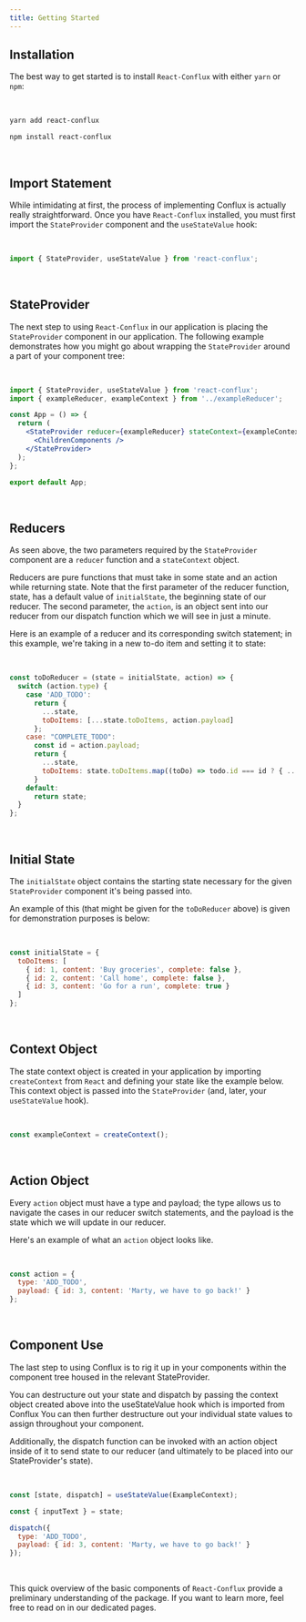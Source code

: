 ```yaml
---
title: Getting Started
---
```


## Installation

The best way to get started is to install `React-Conflux` with either `yarn` or `npm`:

<br />

```bash
yarn add react-conflux
```

```bash
npm install react-conflux
```

<br />

## Import Statement

While intimidating at first, the process of implementing Conflux is actually really straightforward. Once you have `React-Conflux` installed, you must first import the `StateProvider` component and the `useStateValue` hook:

<br />

```jsx
import { StateProvider, useStateValue } from 'react-conflux';
```

<br />

## StateProvider

The next step to using `React-Conflux` in our application is placing the `StateProvider` component in our
application. The following example demonstrates how you might go about wrapping the `StateProvider` around
a part of your component tree:

<br />

```jsx
import { StateProvider, useStateValue } from 'react-conflux';
import { exampleReducer, exampleContext } from '../exampleReducer';

const App = () => {
  return (
    <StateProvider reducer={exampleReducer} stateContext={exampleContext}>
      <ChildrenComponents />
    </StateProvider>
  );
};

export default App;
```

<br />

## Reducers

As seen above, the two parameters required by the `StateProvider` component are a `reducer` function and a `stateContext` object.

Reducers are pure functions that must take in some state and an action while returning state. Note that the first parameter of the reducer function, state, has a default value of `initialState`, the beginning state of our reducer. The second parameter, the `action`, is an object sent into our reducer from our dispatch function which we will see in just a minute.

Here is an example of a reducer and its corresponding switch statement; in this example, we're taking in a new to-do item and setting it to state:

<br />

```jsx
const toDoReducer = (state = initialState, action) => {
  switch (action.type) {
    case 'ADD_TODO':
      return {
        ...state,
        toDoItems: [...state.toDoItems, action.payload]
      };
    case: "COMPLETE_TODO":
      const id = action.payload;
      return {
        ...state,
        toDoItems: state.toDoItems.map((toDo) => todo.id === id ? { ...toDo, complete: true } : todo)
      }
    default:
      return state;
  }
};
```

<br />

## Initial State

The `initialState` object contains the starting state necessary for the given `StateProvider` component it's
being passed into.

An example of this (that might be given for the `toDoReducer` above) is given for demonstration purposes is below:

<br />

```jsx
const initialState = {
  toDoItems: [
    { id: 1, content: 'Buy groceries', complete: false },
    { id: 2, content: 'Call home', complete: false },
    { id: 3, content: 'Go for a run', complete: true }
  ]
};
```

<br />

## Context Object

The state context object is created in your application by importing `createContext` from `React` and defining your state like the example below. This context object is passed into the `StateProvider` (and, later, your `useStateValue` hook).

<br />

```jsx
const exampleContext = createContext();
```

<br />

## Action Object

Every `action` object must have a type and payload; the type allows us to navigate the cases in our reducer switch statements, and the payload is the state which we will update in our reducer.

Here's an example of what an `action` object looks like.

<br />

```jsx
const action = {
  type: 'ADD_TODO',
  payload: { id: 3, content: 'Marty, we have to go back!' }
};
```

<br />

## Component Use

The last step to using Conflux is to rig it up in your components within the component tree housed in the relevant StateProvider.

You can destructure out your state and dispatch by passing the context object created above into the useStateValue hook which is imported from Conflux You can then further destructure out your individual state values to assign throughout your component.

Additionally, the dispatch function can be invoked with an action object inside of it to send state to our reducer (and ultimately to be placed into our StateProvider's state).

<br />

```jsx
const [state, dispatch] = useStateValue(ExampleContext);

const { inputText } = state;

dispatch({
  type: 'ADD_TODO',
  payload: { id: 3, content: 'Marty, we have to go back!' }
});
```

<br />

This quick overview of the basic components of `React-Conflux` provide a preliminary understanding of the package. If you want to learn more, feel free to read on in our dedicated pages.
